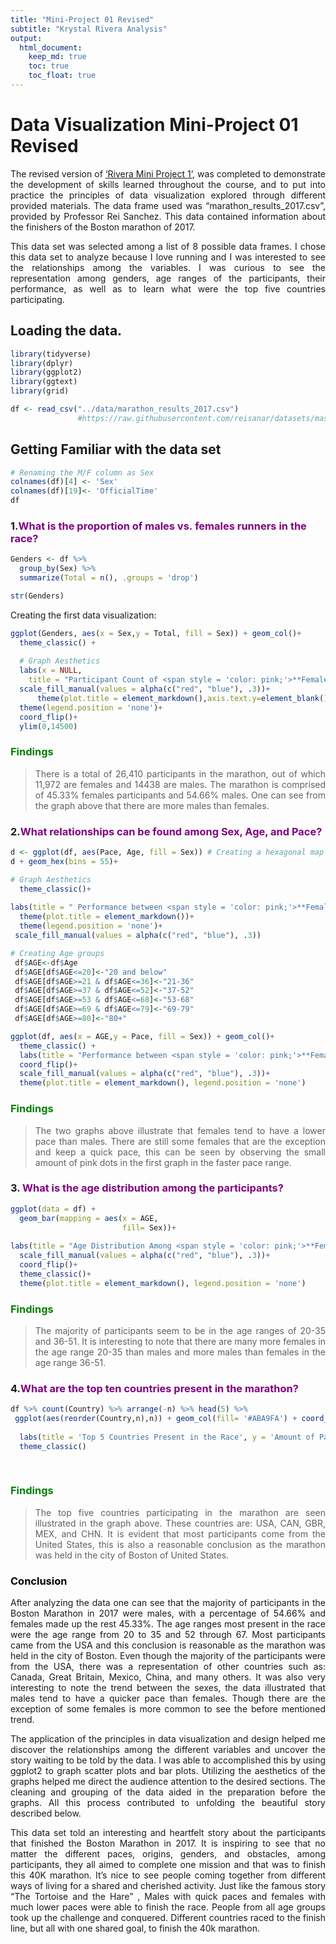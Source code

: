 ```yaml
---
title: "Mini-Project 01 Revised"
subtitle: "Krystal Rivera Analysis"
output: 
  html_document:
    keep_md: true
    toc: true
    toc_float: true
---
```


# Data Visualization Mini-Project 01 Revised

<p style='text-align: justify;'>The revised version of ['Rivera Mini Project 1'](https://rpubs.com/Krvera7522/913722), was completed to demonstrate the development of skills learned throughout the course, and to put into practice the principles of data visualization explored through different provided materials. The data frame used was “marathon_results_2017.csv”, provided by Professor Rei Sanchez. This data contained information about the finishers of the Boston marathon of 2017.</p> 

<p style='text-align: justify;'>This data set was selected among a list of 8 possible data frames. I chose this data set to analyze because I love running and I was interested to see the relationships among the variables. I was curious to see the representation among genders, age ranges of the participants, their performance, as well as to learn what were the top five countries participating.</p> 


## Loading the data.
```r
library(tidyverse)
library(dplyr)
library(ggplot2)
library(ggtext)
library(grid)

df <- read_csv("../data/marathon_results_2017.csv")
               #https://raw.githubusercontent.com/reisanar/datasets/master/marathon_results_2017.csv", col_types = cols())
```

## Getting Familiar with the data set

```r
# Renaming the M/F column as Sex
colnames(df)[4] <- 'Sex'
colnames(df)[19]<- 'OfficialTime'
df
```


<h3>1.<span style="color:purple;">What is the proportion of males vs. females runners in the race?</span></h3>

```r

Genders <- df %>%
  group_by(Sex) %>%
  summarize(Total = n(), .groups = 'drop')

str(Genders)
```
Creating the first data visualization:
```r
ggplot(Genders, aes(x = Sex,y = Total, fill = Sex)) + geom_col()+ 
  theme_classic() +
    
  # Graph Aesthetics 
  labs(x = NULL,
    title = "Participant Count of <span style = 'color: pink;'>**Females**</span> and <span style = 'color: #ABA9FA;'>**Males**</span> in the Race", y = 'Count of Participants')+
  scale_fill_manual(values = alpha(c("red", "blue"), .3))+
      theme(plot.title = element_markdown(),axis.text.y=element_blank(), axis.ticks.y=element_blank())+
  theme(legend.position = 'none')+
  coord_flip()+ 
  ylim(0,14500)
```

<h3 style="color:green;">__Findings__</h3>
 
 > <p style='text-align: justify;'>There is a total of 26,410 participants in the marathon, out of which 11,972 are females and 14438 are males. The marathon is comprised of 45.33% females participants and 54.66% males. One can see from the graph above that there are more males than females.</p>

<h3>2.<span style="color:purple;">What relationships can be found among Sex, Age, and Pace?</span></h3>

```r
d <- ggplot(df, aes(Pace, Age, fill = Sex)) # Creating a hexagonal map
d + geom_hex(bins = 55)+

# Graph Aesthetics
  theme_classic()+
  
labs(title = " Performance between <span style = 'color: pink;'>**Females**</span> and <span style = 'color: #ABA9FA;'>**Males**</span> by Age and Pace") +
  theme(plot.title = element_markdown())+
  theme(legend.position = 'none')+
 scale_fill_manual(values = alpha(c("red", "blue"), .3))

```


```r
# Creating Age groups
 df$AGE<-df$Age
 df$AGE[df$AGE<=20]<-"20 and below"
 df$AGE[df$AGE>=21 & df$AGE<=36]<-"21-36"
 df$AGE[df$AGE>=37 & df$AGE<=52]<-"37-52"
 df$AGE[df$AGE>=53 & df$AGE<=68]<-"53-68"
 df$AGE[df$AGE>=69 & df$AGE<=79]<-"69-79"
 df$AGE[df$AGE>=80]<-"80+"
```

```r
ggplot(df, aes(x = AGE,y = Pace, fill = Sex)) + geom_col()+ 
  theme_classic() +
  labs(title = "Performance between <span style = 'color: pink;'>**Females**</span> and <span style = 'color: #ABA9FA;'>**Males**</span> by Age and Pace", y = 'Pace', x = 'Age')+
  coord_flip()+
  scale_fill_manual(values = alpha(c("red", "blue"), .3))+
  theme(plot.title = element_markdown(), legend.position = 'none')
```

<h3 style="color:green;">__Findings__</h3>

> <p style='text-align: justify;'>The two graphs above illustrate that females tend to have a lower pace than males. There are still some females that are the exception and keep a quick pace, this can be seen by observing the small amount of pink dots in the first graph in the faster pace range.</p>

<h3>3.<span style="color:purple;"> What is the age distribution among the participants?</span></h3>

```r
ggplot(data = df) + 
  geom_bar(mapping = aes(x = AGE,
                         fill= Sex))+
  
labs(title = "Age Distribution Among <span style = 'color: pink;'>**Female**</span> and <span style = 'color: #ABA9FA;'>**Male**</span> Participants", y = 'Count', x = 'Age Groups')+
  scale_fill_manual(values = alpha(c("red", "blue"), .3))+
  coord_flip()+
  theme_classic()+
  theme(plot.title = element_markdown(), legend.position = 'none')
```

<h3 style="color:green;">__Findings__</h3>

> <p style='text-align: justify;'>The majority of participants seem to be in the age ranges of 20-35 and 36-51. It is interesting to note that there are many more females in the age range 20-35 than males and more males than females in the age range 36-51.</p>

<h3>4.<span style="color:purple;">What are the top ten countries present in the marathon?</span></h3>
```r
df %>% count(Country) %>% arrange(-n) %>% head(5) %>%
 ggplot(aes(reorder(Country,n),n)) + geom_col(fill= '#ABA9FA') + coord_flip() +
  
  labs(title = 'Top 5 Countries Present in the Race', y = 'Amount of Participants', x = 'Countries')+
  theme_classic()
  
 
```

<h3 style="color:green;">__Findings__</h3>

> <p style='text-align: justify;'>The top five countries participating in the marathon are seen illustrated in the graph above. These countries are: USA, CAN, GBR, MEX, and CHN. It is evident that most participants come from the United States, this is also a reasonable conclusion as the marathon was held in the city of Boston of United States.</p>


<h3 style="color:black;">__Conclusion__</h3>

<p style='text-align: justify;'>After analyzing the data one can see that the majority of participants in the Boston Marathon in 2017 were males, with a percentage of 54.66% and females made up the rest 45.33%. The age ranges most present in the race were the age range from 20 to 35 and 52 through 67. Most participants came from the USA and this conclusion is reasonable as the marathon was held in the city of Boston. Even though the majority of the participants were from the USA, there was a representation of other countries such as: Canada, Great Britain, Mexico, China, and many others. It was also very interesting to note the trend between the sexes, the data illustrated that males tend to have a quicker pace than females. Though there are the exception of some females is more common to see the before mentioned trend.</p>

<p style='text-align: justify;'>The application of the principles in data visualization and design helped me discover the relationships among the different variables and uncover the story waiting to be told by the data. I was able to accomplished this by using ggplot2 to graph scatter plots and bar plots. Utilizing the aesthetics of the graphs helped me direct the audience attention to the desired sections. The cleaning and grouping of the data aided in the preparation before the graphs. All this process contributed to unfolding the beautiful story described below.</p>

<p style='text-align: justify;'>This data set told an interesting and heartfelt story about the participants that finished the Boston Marathon in 2017. It is inspiring to see that no matter the different paces, origins, genders, and obstacles, among participants, they all aimed to complete one mission and that was to finish this 40K marathon. It's nice to see people coming together from different ways of living for a shared and cherished activity. Just like the famous story "The Tortoise and the Hare" , Males with quick paces and females with much lower paces were able to finish the race. People from all age groups took up the challenge and conquered. Different countries raced to the finish line, but all with one shared goal, to finish the 40k marathon.</p>
